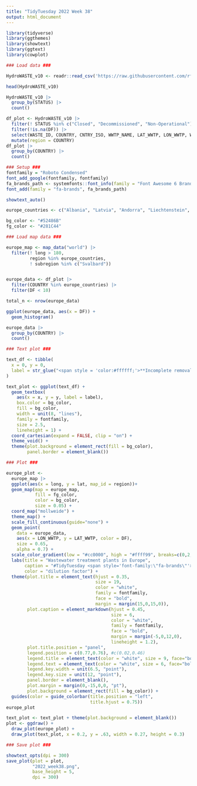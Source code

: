 ```yaml
---
title: "TidyTuesday 2022 Week 38"
output: html_document
---
```


```r
library(tidyverse)
library(ggthemes)
library(showtext)
library(ggtext)
library(cowplot)
```
```r
### Load data ###

HydroWASTE_v10 <- readr::read_csv('https://raw.githubusercontent.com/rfordatascience/tidytuesday/master/data/2022/2022-09-20/HydroWASTE_v10.csv')

head(HydroWASTE_v10)
```
```r
HydroWASTE_v10 |>
  group_by(STATUS) |>
  count()
```
```r
df_plot <- HydroWASTE_v10 |>
  filter(! STATUS %in% c("Closed", "Decommissioned", "Non-Operational")) |>
  filter(!is.na(DF)) |>
  select(WASTE_ID, COUNTRY, CNTRY_ISO, WWTP_NAME, LAT_WWTP, LON_WWTP, WASTE_DIS, DF) |>
  mutate(region = COUNTRY)
df_plot |>
  group_by(COUNTRY) |>
  count()
```
```r
### Setup ###
fontfamily = "Roboto Condensed"
font_add_google(fontfamily, fontfamily)
fa_brands_path <- systemfonts::font_info(family = "Font Awesome 6 Brands")[["path"]]
font_add(family = "fa-brands", fa_brands_path)

showtext_auto()

europe_countries <- c("Albania", "Latvia", "Andorra", "Liechtenstein", "Lithuania", "Austria", "Luxembourg", "Malta", "Belarus", "Moldova", "Belgium", "Monaco", "Bosnia and Herzegovina", "Montenegro", "Bulgaria", "Netherlands", "Croatia", "Norway", "Cyprus", "Poland", "Czech Republic", "Czech Rep.", "Czechia","Portugal", "Denmark", "Romania", "Estonia", "Finland", "San Marino", "Macedonia", "North Macedonia", "Serbia", "France","Slovakia", "Slovenia", "Germany", "Spain", "Greece", "Hungary", "Sweden", "Switzerland", "Ireland", "Italy", "Ukraine", "Kosovo", "United Kingdom", "UK")

bg_color <- "#52486B"
fg_color <- "#281C44"
```
```r
### Load map data ###

europe_map <- map_data("world") |>
  filter(! long > 180,
         region %in% europe_countries,
         ! subregion %in% c("Svalbard"))


europe_data <- df_plot |>
  filter(COUNTRY %in% europe_countries) |>
  filter(DF < 10)

total_n <- nrow(europe_data)
```
```r
ggplot(europe_data, aes(x = DF)) +
  geom_histogram()
```
```r
europe_data |>
  group_by(COUNTRY) |>
  count()
```

```r
### Text plot ###

text_df <- tibble(
  x = 0, y = 0,
  label = str_glue("<span style = 'color:#ffffff;'>**Incomplete removal in wastewater treatment leads to discharge of diluted chemical waste into rivers and seas**</span><br><br><span style = 'color:#ff8000;'>**",toString(total_n),"**</span><span style = 'color:#ffffff;'> **wastewater plants in Europe show a dilution factor less than 10, posing** </span><span style = 'color:#ff8000;'>**high contamination risk**</span>")
)

text_plot <- ggplot(text_df) +
  geom_textbox(
    aes(x = x, y = y, label = label),
    box.color = bg_color,
    fill = bg_color,
    width = unit(8, "lines"),
    family = fontfamily,
    size = 2.5,
    lineheight = 1) +
  coord_cartesian(expand = FALSE, clip = "on") +
  theme_void() +
  theme(plot.background = element_rect(fill = bg_color),
        panel.border = element_blank())
```
```r
### Plot ###

europe_plot <-
  europe_map |>
  ggplot(aes(x = long, y = lat, map_id = region))+
  geom_map(map = europe_map,
           fill = fg_color,
           color = bg_color,
           size = 0.05) +
  coord_map("mollweide") +
  theme_map() +
  scale_fill_continuous(guide="none") +
  geom_point(
    data = europe_data,
    aes(x = LON_WWTP, y = LAT_WWTP, color = DF),
    size = 0.65,
    alpha = 0.7) +
  scale_color_gradient(low = "#cc0000", high = "#ffff99", breaks=c(0,2,4,6,8,10), limits=c(0,10)) +
  labs(title = "Wastewater treatment plants in Europe",
       caption = "#TidyTuesday <span style='font-family:\"fa-brands\"'>&#xf099; </span> @lucasbattich<br>Data: Macedo et al (2022)",
       color = "dilution factor") +
  theme(plot.title = element_text(hjust = 0.35,
                                  size = 19,
                                  color = "white",
                                  family = fontfamily,
                                  face = "bold",
                                  margin = margin(15,0,15,0)),
        plot.caption = element_markdown(hjust = 0.45,
                                        size = 6,
                                        color = "white",
                                        family = fontfamily,
                                        face = "bold",
                                        margin = margin(-5,0,12,0),
                                        lineheight = 1.2),
        plot.title.position = "panel",
        legend.position = c(0.77,0.76), #c(0.02,0.46)
        legend.title = element_text(color = "white", size = 9, face="bold", family = fontfamily, angle = 90),
        legend.text = element_text(color = "white", size = 6, face="bold", family = fontfamily),
        legend.key.width = unit(6.5, "point"),
        legend.key.size = unit(12, "point"),
        panel.border = element_blank(),
        plot.margin = margin(0,-15,0,0, "pt"),
        plot.background = element_rect(fill = bg_color)) +
  guides(color = guide_colorbar(title.position = "left",
                                title.hjust = 0.75))
europe_plot
```
```r
text_plot <- text_plot + theme(plot.background = element_blank())
plot <- ggdraw() +
  draw_plot(europe_plot) +
  draw_plot(text_plot, x = 0.2, y = .63, width = 0.27, height = 0.3)
```
```r
### Save plot ###

showtext_opts(dpi = 300)
save_plot(plot = plot,
          "2022_week38.png",
          base_height = 5,
          dpi = 300)
```
